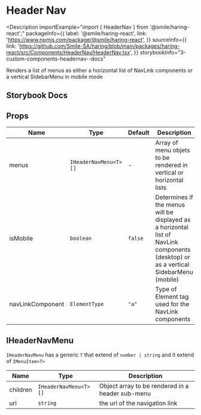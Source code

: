 # Header Nav

<Description
  importExample="import { HeaderNav } from '@smile/haring-react';"
  packageInfo={{
    label: '@smile/haring-react',
    link: 'https://www.npmjs.com/package/@smile/haring-react',
  }}
  sourceInfo={{
    link: 'https://github.com/Smile-SA/haring/blob/main/packages/haring-react/src/Components/HeaderNav/HeaderNav.tsx',
  }}
  storybookInfo="3-custom-components-headernav--docs"
>
  Renders a list of menus as either a horizontal list of NavLink components or a
  vertical SidebarMenu in mobile mode
</Description>

## Storybook Docs

<StorybookEmbed storyId="3-custom-components-headernav--docs" height="1210" />

## Props

| Name              | Type                  | Default | Description                                                                                                                          |
| ----------------- | --------------------- | ------- | ------------------------------------------------------------------------------------------------------------------------------------ |
| menus <required/> | `IHeaderNavMenu<T>[]` | -       | Array of menu objets to be rendered in vertical or horizontal lists                                                                  |
| isMobile          | `boolean`             | `false` | Determines if the menus will be displayed as a horizontal list of NavLink components (desktop) or as a vertical SidebarMenu (mobile) |
| navLinkComponent  | `ElementType`         | `"a"`   | Type of Element tag used for the NavLink components                                                                                  |

## IHeaderNavMenu

`IHeaderNavMenu` has a generic `T` that extend of `number | string` and it extend of `IMenuItem<T>`

| Name     | Type                  | Description                                      |
| -------- | --------------------- | ------------------------------------------------ |
| children | `IHeaderNavMenu<T>[]` | Object array to be rendered in a header sub-menu |
| url      | `string`              | the url of the navigation link                   |
